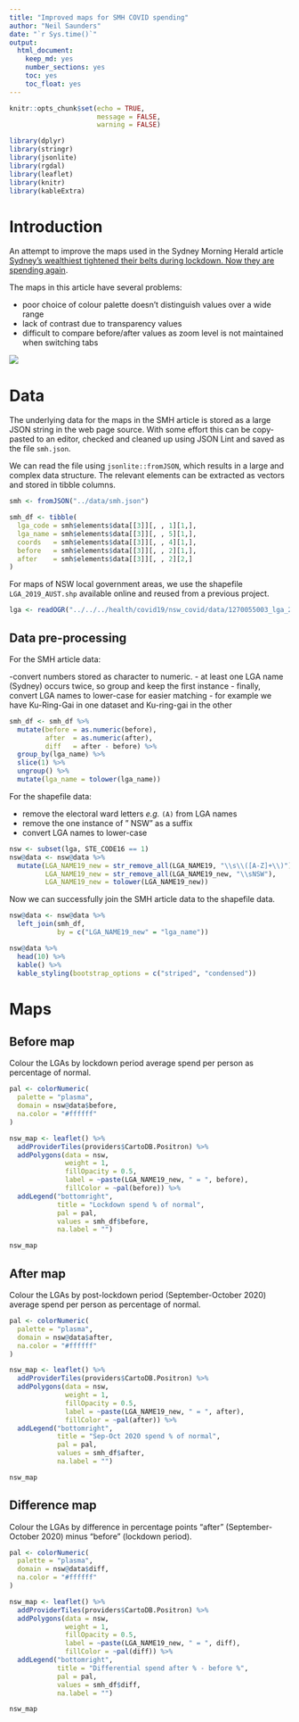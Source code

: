 ```yaml
---
title: "Improved maps for SMH COVID spending"
author: "Neil Saunders"
date: "`r Sys.time()`"
output:
  html_document:
    keep_md: yes
    number_sections: yes
    toc: yes
    toc_float: yes
---
```


```r
knitr::opts_chunk$set(echo = TRUE, 
                      message = FALSE, 
                      warning = FALSE)

library(dplyr)
library(stringr)
library(jsonlite)
library(rgdal)
library(leaflet)
library(knitr)
library(kableExtra)
```

# Introduction

An attempt to improve the maps used in the Sydney Morning Herald article [Sydney's wealthiest tightened their belts during lockdown. Now they are spending again](https://www.smh.com.au/business/the-economy/sydney-s-wealthiest-tightened-their-belts-during-lockdown-now-they-are-spending-again-20201201-p56jn1.html).

The maps in this article have several problems:

- poor choice of colour palette doesn't distinguish values over a wide range
- lack of contrast due to transparency values
- difficult to compare before/after values as zoom level is not maintained when switching tabs

![](../data/smh_map.png)


# Data
The underlying data for the maps in the SMH article is stored as a large JSON string in the web page source. With some effort this can be copy-pasted to an editor, checked and cleaned up using JSON Lint and saved as the file `smh.json`.

We can read the file using `jsonlite::fromJSON`, which results in a large and complex data structure. The relevant elements can be extracted as vectors and stored in tibble columns.


```r
smh <- fromJSON("../data/smh.json")

smh_df <- tibble(
  lga_code = smh$elements$data[[3]][, , 1][1,],
  lga_name = smh$elements$data[[3]][, , 5][1,],
  coords   = smh$elements$data[[3]][, , 4][1,],
  before   = smh$elements$data[[3]][, , 2][1,],
  after    = smh$elements$data[[3]][, , 2][2,]
)
```

For maps of NSW local government areas, we use the shapefile `LGA_2019_AUST.shp` available online and reused from a previous project.

```r
lga <- readOGR("../../../health/covid19/nsw_covid/data/1270055003_lga_2019_aust_shp/LGA_2019_AUST.shp")
```

## Data pre-processing
For the SMH article data:

-convert numbers stored as character to numeric.
- at least one LGA name (Sydney) occurs twice, so group and keep the first instance
- finally, convert LGA names to lower-case for easier matching
    - for example we have Ku-Ring-Gai in one dataset and Ku-ring-gai in the other

```r
smh_df <- smh_df %>% 
  mutate(before = as.numeric(before), 
         after  = as.numeric(after), 
         diff   = after - before) %>% 
  group_by(lga_name) %>% 
  slice(1) %>% 
  ungroup() %>% 
  mutate(lga_name = tolower(lga_name))
```

For the shapefile data:

- remove the electoral ward letters _e.g._ `(A)` from LGA names
- remove the one instance of " NSW" as a suffix
- convert LGA names to lower-case

```r
nsw <- subset(lga, STE_CODE16 == 1)
nsw@data <- nsw@data %>% 
  mutate(LGA_NAME19_new = str_remove_all(LGA_NAME19, "\\s\\([A-Z]+\\)"),
         LGA_NAME19_new = str_remove_all(LGA_NAME19_new, "\\sNSW"),
         LGA_NAME19_new = tolower(LGA_NAME19_new))
```

Now we can successfully join the SMH article data to the shapefile data.

```r
nsw@data <- nsw@data %>% 
  left_join(smh_df, 
            by = c("LGA_NAME19_new" = "lga_name"))

nsw@data %>% 
  head(10) %>% 
  kable() %>% 
  kable_styling(bootstrap_options = c("striped", "condensed"))
```

# Maps

## Before map
Colour the LGAs by lockdown period average spend per person as percentage of normal.

```r
pal <- colorNumeric(
  palette = "plasma",
  domain = nsw@data$before,
  na.color = "#ffffff"
)

nsw_map <- leaflet() %>% 
  addProviderTiles(providers$CartoDB.Positron) %>% 
  addPolygons(data = nsw,
              weight = 1,
              fillOpacity = 0.5,
              label = ~paste(LGA_NAME19_new, " = ", before),
              fillColor = ~pal(before)) %>% 
  addLegend("bottomright",
            title = "Lockdown spend % of normal",
            pal = pal,
            values = smh_df$before,
            na.label = "")

nsw_map
```

## After map
Colour the LGAs by post-lockdown period (September-October 2020) average spend per person as percentage of normal.

```r
pal <- colorNumeric(
  palette = "plasma",
  domain = nsw@data$after,
  na.color = "#ffffff"
)

nsw_map <- leaflet() %>% 
  addProviderTiles(providers$CartoDB.Positron) %>% 
  addPolygons(data = nsw,
              weight = 1,
              fillOpacity = 0.5,
              label = ~paste(LGA_NAME19_new, " = ", after),
              fillColor = ~pal(after)) %>% 
  addLegend("bottomright",
            title = "Sep-Oct 2020 spend % of normal",
            pal = pal,
            values = smh_df$after,
            na.label = "")

nsw_map
```

## Difference map
Colour the LGAs by difference in percentage points "after" (September-October 2020) minus "before" (lockdown period).

```r
pal <- colorNumeric(
  palette = "plasma",
  domain = nsw@data$diff,
  na.color = "#ffffff"
)

nsw_map <- leaflet() %>% 
  addProviderTiles(providers$CartoDB.Positron) %>% 
  addPolygons(data = nsw,
              weight = 1,
              fillOpacity = 0.5,
              label = ~paste(LGA_NAME19_new, " = ", diff),
              fillColor = ~pal(diff)) %>% 
  addLegend("bottomright",
            title = "Differential spend after % - before %",
            pal = pal,
            values = smh_df$diff,
            na.label = "")

nsw_map
```


